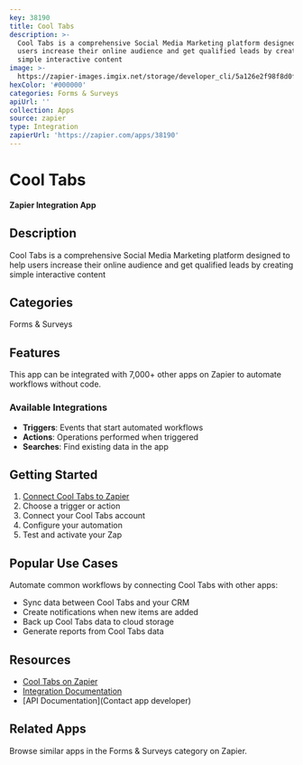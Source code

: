```yaml
---
key: 38190
title: Cool Tabs
description: >-
  Cool Tabs is a comprehensive Social Media Marketing platform designed to help
  users increase their online audience and get qualified leads by creating
  simple interactive content
image: >-
  https://zapier-images.imgix.net/storage/developer_cli/5a126e2f98f8d0f2532490a4a4973818.png?auto=format%2Ccompress&ixlib=python-3.0.0&q=50
hexColor: '#000000'
categories: Forms & Surveys
apiUrl: ''
collection: Apps
source: zapier
type: Integration
zapierUrl: 'https://zapier.com/apps/38190'
---
```

# Cool Tabs

**Zapier Integration App**

## Description

Cool Tabs is a comprehensive Social Media Marketing platform designed to help users increase their online audience and get qualified leads by creating simple interactive content

## Categories

Forms & Surveys

## Features

This app can be integrated with 7,000+ other apps on Zapier to automate workflows without code.

### Available Integrations

- **Triggers**: Events that start automated workflows
- **Actions**: Operations performed when triggered
- **Searches**: Find existing data in the app

## Getting Started

1. [Connect Cool Tabs to Zapier](https://zapier.com/apps/38190)
2. Choose a trigger or action
3. Connect your Cool Tabs account
4. Configure your automation
5. Test and activate your Zap

## Popular Use Cases

Automate common workflows by connecting Cool Tabs with other apps:

- Sync data between Cool Tabs and your CRM
- Create notifications when new items are added
- Back up Cool Tabs data to cloud storage
- Generate reports from Cool Tabs data

## Resources

- [Cool Tabs on Zapier](https://zapier.com/apps/38190)
- [Integration Documentation](https://zapier.com/apps/38190/integrations)
- [API Documentation](Contact app developer)

## Related Apps

Browse similar apps in the Forms & Surveys category on Zapier.
